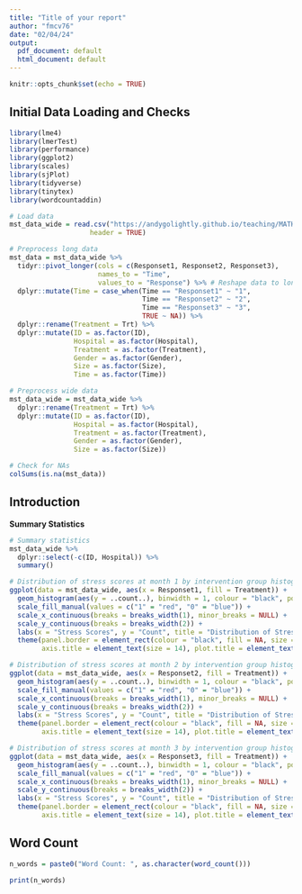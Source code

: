 ```yaml
---
title: "Title of your report"
author: "fmcv76"
date: "02/04/24"
output:
  pdf_document: default
  html_document: default
---
```


```r

knitr::opts_chunk$set(echo = TRUE)

```

## Initial Data Loading and Checks 

```r

library(lme4)
library(lmerTest)
library(performance)
library(ggplot2)
library(scales)
library(sjPlot)
library(tidyverse)
library(tinytex)
library(wordcountaddin)

```

```r

# Load data 
mst_data_wide = read.csv("https://andygolightly.github.io/teaching/MATH43515/summative/alasdair.csv", 
                    header = TRUE)

# Preprocess long data 
mst_data = mst_data_wide %>% 
  tidyr::pivot_longer(cols = c(Responset1, Responset2, Responset3), 
                      names_to = "Time", 
                      values_to = "Response") %>% # Reshape data to long format 
  dplyr::mutate(Time = case_when(Time == "Responset1" ~ "1", 
                                 Time == "Responset2" ~ "2", 
                                 Time == "Responset3" ~ "3", 
                                 TRUE ~ NA)) %>% 
  dplyr::rename(Treatment = Trt) %>% 
  dplyr::mutate(ID = as.factor(ID), 
                Hospital = as.factor(Hospital), 
                Treatment = as.factor(Treatment), 
                Gender = as.factor(Gender), 
                Size = as.factor(Size), 
                Time = as.factor(Time))

# Preprocess wide data 
mst_data_wide = mst_data_wide %>% 
  dplyr::rename(Treatment = Trt) %>% 
  dplyr::mutate(ID = as.factor(ID), 
                Hospital = as.factor(Hospital), 
                Treatment = as.factor(Treatment), 
                Gender = as.factor(Gender), 
                Size = as.factor(Size))

# Check for NAs
colSums(is.na(mst_data))

```

## Introduction 

__Summary Statistics__

```r

# Summary statistics 
mst_data_wide %>% 
  dplyr::select(-c(ID, Hospital)) %>% 
  summary()

```

```r

# Distribution of stress scores at month 1 by intervention group histogram 
ggplot(data = mst_data_wide, aes(x = Responset1, fill = Treatment)) +
  geom_histogram(aes(y = ..count..), binwidth = 1, colour = "black", position = "identity", alpha = 0.3) +
  scale_fill_manual(values = c("1" = "red", "0" = "blue")) +
  scale_x_continuous(breaks = breaks_width(1), minor_breaks = NULL) +
  scale_y_continuous(breaks = breaks_width(2)) +
  labs(x = "Stress Scores", y = "Count", title = "Distribution of Stress Scores Overlaid by Intervention Group - Month 1") +
  theme(panel.border = element_rect(colour = "black", fill = NA, size = 0.5), axis.text = element_text(color = "black", size = 12),
        axis.title = element_text(size = 14), plot.title = element_text(size = 14, face = "bold"))

```

```r

# Distribution of stress scores at month 2 by intervention group histogram 
ggplot(data = mst_data_wide, aes(x = Responset2, fill = Treatment)) +
  geom_histogram(aes(y = ..count..), binwidth = 1, colour = "black", position = "identity", alpha = 0.3) +
  scale_fill_manual(values = c("1" = "red", "0" = "blue")) +
  scale_x_continuous(breaks = breaks_width(1), minor_breaks = NULL) +
  scale_y_continuous(breaks = breaks_width(2)) +
  labs(x = "Stress Scores", y = "Count", title = "Distribution of Stress Scores Overlaid by Intervention Group - Month 2") +
  theme(panel.border = element_rect(colour = "black", fill = NA, size = 0.5), axis.text = element_text(color = "black", size = 12),
        axis.title = element_text(size = 14), plot.title = element_text(size = 14, face = "bold"))

```

```r

# Distribution of stress scores at month 3 by intervention group histogram 
ggplot(data = mst_data_wide, aes(x = Responset3, fill = Treatment)) +
  geom_histogram(aes(y = ..count..), binwidth = 1, colour = "black", position = "identity", alpha = 0.3) +
  scale_fill_manual(values = c("1" = "red", "0" = "blue")) +
  scale_x_continuous(breaks = breaks_width(1), minor_breaks = NULL) +
  scale_y_continuous(breaks = breaks_width(2)) +
  labs(x = "Stress Scores", y = "Count", title = "Distribution of Stress Scores Overlaid by Intervention Group - Month 3") +
  theme(panel.border = element_rect(colour = "black", fill = NA, size = 0.5), axis.text = element_text(color = "black", size = 12),
        axis.title = element_text(size = 14), plot.title = element_text(size = 14, face = "bold"))

```

## Word Count

```r

n_words = paste0("Word Count: ", as.character(word_count()))

```

```r

print(n_words)

```
